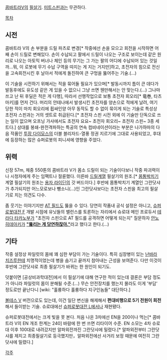[[콤바트라V]]의 [[필살기]]. [[미트스핀]]과는 무관하다.

[[목차]]

== 시전 ==
콤바트라 V의 손 부분을 드릴 파츠로 변경[* 작중에선 손을 모으고 회전을 시작하면 어째 손이 드릴로 변해있다. 손이 수납되고 팔에서 드릴이 나오는 구조로 보이는데 같은 원리로 나오는 아토믹 버너나 체인 등의 무기는 그 가는 팔의 어디에 수납되어 있는 것일까...뭐, 이 로봇에 무기 수납 구역을 따지는 게 지는 거지만]하고, 초전자의 힘으로 전신을 고속회전시킨 후 날아서 적에게 돌진하여 큰 구멍을 뚫어주는 기술.(…) 

이 기술을 시전하기 위해서는 적을 묶어둘 필요가 있으며[* 발동시까지 틈이 큰 데다가 발동후에도 유도성 같은 게 있을 수 없으니 그냥 쓰면 웬만해서는 안 맞는다.(…) 그나마 쓰고 난 뒤 후딜은 적은 게 다행], 따라서 선행작업으로 보통 초전자 회오리[* 竜巻, 타츠마키]를 먼저 건다. 머리의 안테나에서 발생시킨 초전자를 양손으로 적에게 날려, 여기 당한 적이 마치 회오리에 휩싸인양 아무 동작도 할 수 없이 묶이게 되는 기술로 특성상 초전자 스핀과는 거의 셋트로 취급된다.[* 초전자 스핀 시전 외에 이 기술만 단독으로 쓰는 일이 없으며 오프닝 가사에서도 초전자 요요~ 초전자 회오리~ 초전자 스핀~ 3종 세트다.] 상대를 봉쇄-완전격파하는 특공의 연속 컴비네이션이라는 부분은 나가하마의 다음 작품인 [[투장 다이모스]]의 더블 블리자드-열풍 정권 지르기에 그대로 사용되었고, 후대에 등장하는 많은 슈퍼로봇의 피니셔에 영향을 주었다.

== 위력 ==
신장 57m, 체중 550톤의 콤바트라 V가 몸소 드릴이 되는 기술이다보니 작중 파괴력이나 시청자에게 주는 임팩트나 절륜했다. 이른바 [[드릴]]계열 필살기의 원조.[* [[몸통박치기]] 계열 필살기의 원조는 [[용자 라이딘]]의 갓 버드이다.] 후반에 몸통박치기 계열인 그란닷샤가 추가되지만 어느모로보나 뺑소니(...)인 그란닷샤보다는 초전자 스핀을 최고의 필살기로 치는 의견도 다수.

좀 웃기는 이야기지만 [[AT 필드]]도 뚫을 수 있다. 당연히 작품내 공식 설정은 아니고, [[슈퍼로봇대전 F]] 개발 시점에 유닛들의 밸런스를 토론하는 자리에서 슈로대 메인 프로듀서 [[테라다 타카노부]]가 "초전자 스핀으로 AT 필드를 공격하면 어떻게 되는지" 질문하자 [[안노 히데아키]]가 '''[http://gomdol1012.egloos.com/5063989 "뚫리는 게 당연하잖아."]'''라고 했다고 한다.(...)

== 기타 ==
작중 설정상 파일럿의 몸에 꽤 심한 부담이 가는 기술이다. 특히 심장병이 있는 [[난바라 치즈루]]한테 치명적이었는데 병을 숨기고 끝까지 참아내는 근성을 보여준다. 다만 이것이 후반에 그란닷샤로 최종 필살기가 바뀌는 한 원인이 되기도. 

덧붙이면 [공상비과학대전]에서 이 필살기에 대해 연구한 적이 있는데 결론은 부담 정도가 아니라 파일럿의 몸이 분해될 수준.(...) 무슨 안전장치를 했는지 몰라도 이게 '부담' 정도로만 끝난다니 [wiki: "훌륭하다 훌륭하다 지구인놈들" 대단하다.]

[[볼테스 V]] 버전으로도 있는데, 이건 일단 변신을 해제해서 '''편대비행으로 5기 전원이 회전'''해서 들이받는 기술. 슈로대에선 [[슈퍼로봇대전 L]]에서나 재현됐다.

슈퍼로봇대전에서는 크게 빛을 못 본다. 처음 나온 3차에선 EN을 200이나 먹는[* 콤바트라 V의 EN 개조 한계는 240] 바람에 한 번 쓰면 리타이어 수준. EN 소모는 4차 슈로대 이후 100대로 내려갔지만 알파외전까진 그란닷샤에 밀렸다.[* 알파외전부터 그란닷샤를 제치고 최종필살기로 등극했지만，알파외전에선 사거리 보정 때문에 여전히 그란닷샤에 밀렸다.]  

[[각주]]
